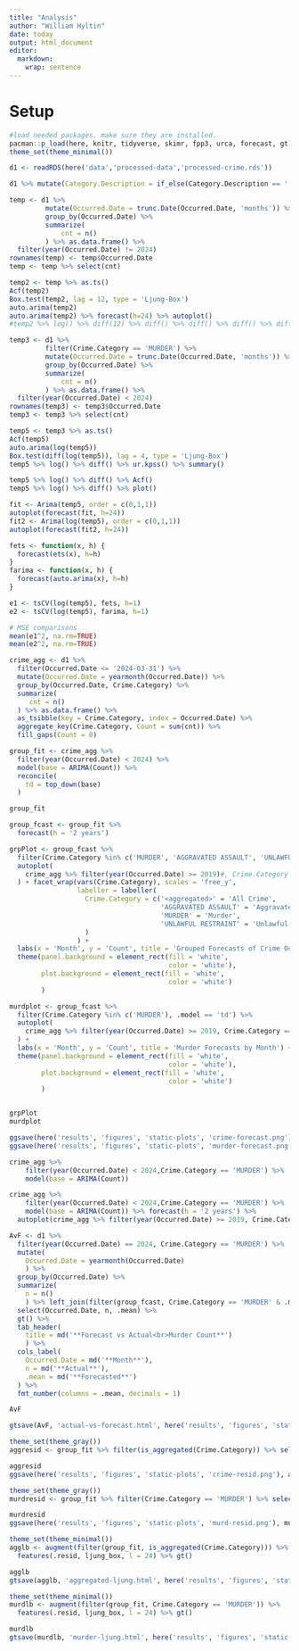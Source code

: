 ```yaml
---
title: "Analysis"
author: "William Hyltin"
date: today
output: html_document
editor: 
  markdown: 
    wrap: sentence
---
```


# Setup

```r
#load needed packages. make sure they are installed.
pacman::p_load(here, knitr, tidyverse, skimr, fpp3, urca, forecast, gt)
theme_set(theme_minimal())
```

```r
d1 <- readRDS(here('data','processed-data','processed-crime.rds'))
```

```r

d1 %>% mutate(Category.Description = if_else(Category.Description == '', 'NA/Unknown', Category.Description)) %>% group_by(Category.Description, Highest.Offense.Description) %>% summarize(cnt = n()) %>% pivot_wider(names_from = Category.Description, values_from = cnt)

temp <- d1 %>%
         mutate(Occurred.Date = trunc.Date(Occurred.Date, 'months')) %>% 
         group_by(Occurred.Date) %>% 
         summarize(
             cnt = n()
         ) %>% as.data.frame() %>% 
  filter(year(Occurred.Date) != 2024)
rownames(temp) <- temp$Occurred.Date
temp <- temp %>% select(cnt)

temp2 <- temp %>% as.ts()
Acf(temp2)
Box.test(temp2, lag = 12, type = 'Ljung-Box')
auto.arima(temp2)
auto.arima(temp2) %>% forecast(h=24) %>% autoplot()
#temp2 %>% log() %>% diff(12) %>% diff() %>% diff() %>% diff() %>% diff() %>% diff() %>% Acf()
```

```r
temp3 <- d1 %>%
         filter(Crime.Category == 'MURDER') %>% 
         mutate(Occurred.Date = trunc.Date(Occurred.Date, 'months')) %>% 
         group_by(Occurred.Date) %>% 
         summarize(
             cnt = n()
         ) %>% as.data.frame() %>% 
  filter(year(Occurred.Date) < 2024)
rownames(temp3) <- temp3$Occurred.Date
temp3 <- temp3 %>% select(cnt)

temp5 <- temp3 %>% as.ts()
Acf(temp5)
auto.arima(log(temp5))
Box.test(diff(log(temp5)), lag = 4, type = 'Ljung-Box')
temp5 %>% log() %>% diff() %>% ur.kpss() %>% summary()

temp5 %>% log() %>% diff() %>% Acf()
temp5 %>% log() %>% diff() %>% plot()
```

```r
fit <- Arima(temp5, order = c(0,1,1))
autoplot(forecast(fit, h=24))
fit2 <- Arima(log(temp5), order = c(0,1,1))
autoplot(forecast(fit2, h=24))
```

```r
fets <- function(x, h) {
  forecast(ets(x), h=h)
}
farima <- function(x, h) {
  forecast(auto.arima(x), h=h)
}

e1 <- tsCV(log(temp5), fets, h=1)
e2 <- tsCV(log(temp5), farima, h=1)

# MSE comparisons
mean(e1^2, na.rm=TRUE)
mean(e2^2, na.rm=TRUE)
```

```r
crime_agg <- d1 %>%
  filter(Occurred.Date <= '2024-03-31') %>% 
  mutate(Occurred.Date = yearmonth(Occurred.Date)) %>% 
  group_by(Occurred.Date, Crime.Category) %>% 
  summarize(
     cnt = n()
  ) %>% as.data.frame() %>% 
  as_tsibble(key = Crime.Category, index = Occurred.Date) %>% 
  aggregate_key(Crime.Category, Count = sum(cnt)) %>% 
  fill_gaps(Count = 0) 

group_fit <- crime_agg %>% 
  filter(year(Occurred.Date) < 2024) %>%
  model(base = ARIMA(Count)) %>% 
  reconcile(
    td = top_down(base)
  )

group_fit

group_fcast <- group_fit %>% 
  forecast(h = '2 years') 

grpPlot <- group_fcast %>% 
  filter(Crime.Category %in% c('MURDER', 'AGGRAVATED ASSAULT', 'UNLAWFUL RESTRAINT' )| is_aggregated(Crime.Category), .model == 'td') %>% 
  autoplot(
    crime_agg %>% filter(year(Occurred.Date) >= 2019)#, Crime.Category == 'MURDER')
  ) + facet_wrap(vars(Crime.Category), scales = 'free_y',
                 labeller = labeller(
                   Crime.Category = c('<aggregated>' = 'All Crime', 
                                      'AGGRAVATED ASSAULT' = 'Aggravated Assault', 
                                      'MURDER' = 'Murder', 
                                      'UNLAWFUL RESTRAINT' = 'Unlawful Restraint')
                   )
                 ) +
  labs(x = 'Month', y = 'Count', title = 'Grouped Forecasts of Crime Occurence by Month') +
  theme(panel.background = element_rect(fill = 'white',
                                        color = 'white'),
        plot.background = element_rect(fill = 'white',
                                        color = 'white')
        )

murdplot <- group_fcast %>% 
  filter(Crime.Category %in% c('MURDER'), .model == 'td') %>% 
  autoplot(
    crime_agg %>% filter(year(Occurred.Date) >= 2019, Crime.Category == 'MURDER')
  ) +
  labs(x = 'Month', y = 'Count', title = 'Murder Forecasts by Month') +
  theme(panel.background = element_rect(fill = 'white',
                                        color = 'white'),
        plot.background = element_rect(fill = 'white',
                                        color = 'white')
        )


grpPlot  
murdplot

ggsave(here('results', 'figures', 'static-plots', 'crime-forecast.png'), grpPlot)
ggsave(here('results', 'figures', 'static-plots', 'murder-forecast.png'), murdplot)
```
```r
crime_agg %>% 
    filter(year(Occurred.Date) < 2024,Crime.Category == 'MURDER') %>%
    model(base = ARIMA(Count))

crime_agg %>% 
    filter(year(Occurred.Date) < 2024,Crime.Category == 'MURDER') %>%
    model(base = ARIMA(Count)) %>% forecast(h = '2 years') %>% 
  autoplot(crime_agg %>% filter(year(Occurred.Date) >= 2019, Crime.Category == 'MURDER'))
```


```r
AvF <- d1 %>% 
  filter(year(Occurred.Date) == 2024, Crime.Category == 'MURDER') %>% 
  mutate(
    Occurred.Date = yearmonth(Occurred.Date)
    ) %>% 
  group_by(Occurred.Date) %>% 
  summarize(
    n = n()
    ) %>% left_join(filter(group_fcast, Crime.Category == 'MURDER' & .model == 'td'), join_by(Occurred.Date == Occurred.Date)) %>% 
  select(Occurred.Date, n, .mean) %>% 
  gt() %>% 
  tab_header(
    title = md('**Forecast vs Actual<br>Murder Count**')
    ) %>% 
  cols_label(
    Occurred.Date = md('**Month**'),
    n = md('**Actual**'),
    .mean = md('**Forecasted**')
  ) %>% 
  fmt_number(columns = .mean, decimals = 1)

AvF

gtsave(AvF, 'actual-vs-forecast.html', here('results', 'figures', 'static-plots'))
```

```r
theme_set(theme_gray())
aggresid <- group_fit %>% filter(is_aggregated(Crime.Category)) %>% select(td) %>% gg_tsresiduals()

aggresid
ggsave(here('results', 'figures', 'static-plots', 'crime-resid.png'), aggresid)
```

```r
theme_set(theme_gray())
murdresid <- group_fit %>% filter(Crime.Category == 'MURDER') %>% select(td) %>% gg_tsresiduals()

murdresid
ggsave(here('results', 'figures', 'static-plots', 'murd-resid.png'), murdresid)
```

```r
theme_set(theme_minimal())
agglb <- augment(filter(group_fit, is_aggregated(Crime.Category))) %>% 
  features(.resid, ljung_box, l = 24) %>% gt()

agglb
gtsave(agglb, 'aggregated-ljung.html', here('results', 'figures', 'static-plots'))
```

```r
theme_set(theme_minimal())
murdlb <- augment(filter(group_fit, Crime.Category == 'MURDER')) %>% 
  features(.resid, ljung_box, l = 24) %>% gt()

murdlb
gtsave(murdlb, 'murder-ljung.html', here('results', 'figures', 'static-plots'))
```

